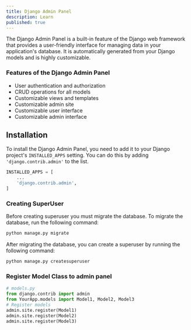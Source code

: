 ```yaml
---
title: Django Admin Panel
description: Learn 
published: true
---
```


The Django Admin Panel is a built-in feature of the Django web framework that provides a user-friendly interface for managing data in your application's database. It is automatically generated from your Django models and is highly customizable.

### Features of the Django Admin Panel

- User authentication and authorization
- CRUD operations for all models
- Customizable views and templates
- Customizable admin site
- Customizable user interface
- Customizable admin interface

## Installation

To install the Django Admin Panel, you need to add it to your Django project's `INSTALLED_APPS` setting. You can do this by adding `'django.contrib.admin'` to the list.

```python
INSTALLED_APPS = [
    ...
    'django.contrib.admin',
]
```

### Creating SuperUser 

Before creating superuser you must migrate the database. To migrate the database, run the following command:

```bash
python manage.py migrate
```

After migrating the database, you can create a superuser by running the following command:

```bash
python manage.py createsuperuser
```

### Register Model Class to admin panel

```python
# models.py
from django.contrib import admin
from YourApp.models import Model1, Model2, Model3
# Register models
admin.site.register(Model1)
admin.site.register(Model2)
admin.site.register(Model3)
```



